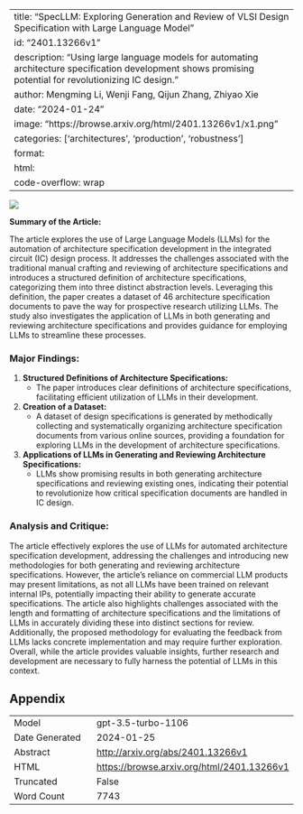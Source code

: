 
---
title: "SpecLLM: Exploring Generation and Review of VLSI Design Specification with Large Language Model"
id: "2401.13266v1"
description: "Using large language models for automating architecture specification development shows promising potential for revolutionizing IC design."
author: Mengming Li, Wenji Fang, Qijun Zhang, Zhiyao Xie
date: "2024-01-24"
image: "https://browse.arxiv.org/html/2401.13266v1/x1.png"
categories: ['architectures', 'production', 'robustness']
format:
  html:
    code-overflow: wrap
---

![](https://browse.arxiv.org/html/2401.13266v1/x1.png)

**Summary of the Article:**

The article explores the use of Large Language Models (LLMs) for the automation of architecture specification development in the integrated circuit (IC) design process. It addresses the challenges associated with the traditional manual crafting and reviewing of architecture specifications and introduces a structured definition of architecture specifications, categorizing them into three distinct abstraction levels. Leveraging this definition, the paper creates a dataset of 46 architecture specification documents to pave the way for prospective research utilizing LLMs. The study also investigates the application of LLMs in both generating and reviewing architecture specifications and provides guidance for employing LLMs to streamline these processes.

### Major Findings:
1. **Structured Definitions of Architecture Specifications:**
   - The paper introduces clear definitions of architecture specifications, facilitating efficient utilization of LLMs in their development.
   
2. **Creation of a Dataset:**
   - A dataset of design specifications is generated by methodically collecting and systematically organizing architecture specification documents from various online sources, providing a foundation for exploring LLMs in the development of architecture specifications.
   
3. **Applications of LLMs in Generating and Reviewing Architecture Specifications:**
   - LLMs show promising results in both generating architecture specifications and reviewing existing ones, indicating their potential to revolutionize how critical specification documents are handled in IC design.

### Analysis and Critique:

The article effectively explores the use of LLMs for automated architecture specification development, addressing the challenges and introducing new methodologies for both generating and reviewing architecture specifications. However, the article's reliance on commercial LLM products may present limitations, as not all LLMs have been trained on relevant internal IPs, potentially impacting their ability to generate accurate specifications. The article also highlights challenges associated with the length and formatting of architecture specifications and the limitations of LLMs in accurately dividing these into distinct sections for review. Additionally, the proposed methodology for evaluating the feedback from LLMs lacks concrete implementation and may require further exploration. Overall, while the article provides valuable insights, further research and development are necessary to fully harness the potential of LLMs in this context.

## Appendix

|          |          |
|----------|----------|
| Model     | gpt-3.5-turbo-1106       |
| Date Generated     | 2024-01-25       |
| Abstract | [http://arxiv.org/abs/2401.13266v1](http://arxiv.org/abs/2401.13266v1)        |
| HTML     | [https://browse.arxiv.org/html/2401.13266v1](https://browse.arxiv.org/html/2401.13266v1)       |
| Truncated       | False       |
| Word Count       | 7743       |